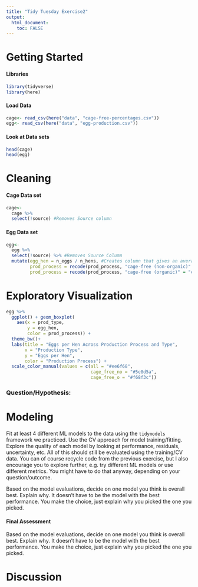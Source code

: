 ```yaml
---
title: "Tidy Tuesday Exercise2"
output: 
  html_document:
    toc: FALSE
---
```


# Getting Started 

#### Libraries

```r
library(tidyverse)
library(here)
```

#### Load Data

```r
cage<- read_csv(here("data", "cage-free-percentages.csv"))
egg<- read_csv(here("data", "egg-production.csv"))
```

#### Look at Data sets

```r
head(cage)
head(egg)
```

# Cleaning

#### Cage Data set

```r
cage<- 
  cage %>%
  select(!source) #Removes Source column
```

#### Egg Data set

```r
egg<- 
  egg %>%
  select(!source) %>% #Removes Source Column
  mutate(egg_hen = n_eggs / n_hens, #Creates column that gives an average eggs per hen
         prod_process = recode(prod_process, "cage-free (non-organic)" = "cage_free_no"),
         prod_process = recode(prod_process, "cage-free (organic)" = "cage_free_o"))


```

# Exploratory Visualization

```r
egg %>%
  ggplot() + geom_boxplot(
    aes(x = prod_type,
        y = egg_hen,
        color = prod_process)) +
  theme_bw()+
  labs(title = "Eggs per Hen Across Production Process and Type",
       x = "Production Type",
       y = "Eggs per Hen",
       color = "Production Process") + 
  scale_color_manual(values = c(all = "#ee6f68",
                                cage_free_no = "#5e8d5a",
                                cage_free_o = "#f68f3c"))
```

### Question/Hypothesis:

# Modeling

Fit at least 4 different ML models to the data using the `tidymodels` framework we practiced. Use the CV approach for model training/fitting. Explore the quality of each model by looking at performance, residuals, uncertainty, etc. All of this should still be evaluated using the training/CV data. You can of course recycle code from the previous exercise, but I also encourage you to explore further, e.g. try different ML models or use different metrics. You might have to do that anyway, depending on your question/outcome.

Based on the model evaluations, decide on one model you think is overall best. Explain why. It doesn't have to be the model with the best performance. You make the choice, just explain why you picked the one you picked.

#### Final Assessment

Based on the model evaluations, decide on one model you think is overall best. Explain why. It doesn't have to be the model with the best performance. You make the choice, just explain why you picked the one you picked.

# Discussion
